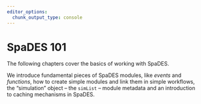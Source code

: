 ```yaml
---
editor_options:
  chunk_output_type: console
---
```


# SpaDES 101 {#sec-spadesone}

The following chapters cover the basics of working with SpaDES.

We introduce fundamental pieces of SpaDES modules, like *events* and
*functions*, how to create simple modules and link them in simple
workflows, the "simulation" object – the `simList` – module metadata and
an introduction to caching mechanisms in SpaDES.
